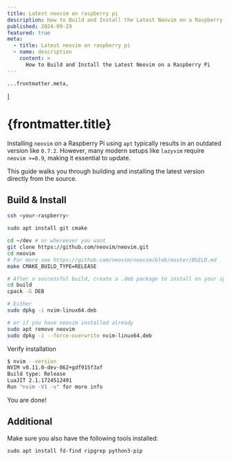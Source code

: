 ```yaml
---
title: Latest neovim on raspberry pi
description: How to Build and Install the Latest Neovim on a Raspberry Pi
published: 2024-09-29
featured: true
meta:
  - title: Latest neovim on raspberry pi
  - name: description
    content: >
      How to Build and Install the Latest Neovim on a Raspberry Pi
---
```


	...frontmatter.meta,
]

# {frontmatter.title}

Installing `neovim` on a Raspberry Pi using `apt` typically results in an outdated version like `0.7.2`. However, many modern setups like `lazyvim` require `neovim >=0.9`, making it essential to update.

This guide walks you through building and installing the latest version directly from the source.

## Build & Install

```sh
ssh <your-raspberry>

sudo apt install git cmake

cd ~/dev # or whereever you want
git clone https://github.com/neovim/neovim.git
cd neovim
# For more see https://github.com/neovim/neovim/blob/master/BUILD.md
make CMAKE_BUILD_TYPE=RELEASE

# After a successful build, create a .deb package to install on your system.
cd build
cpack -G DEB

# Either
sudo dpkg -i nvim-linux64.deb

# or if you have neovim installed already 
sudo apt remove neovim
sudo dpkg -i --force-overwrite nvim-linux64.deb
```

Verify installation

```sh
$ nvim --version
NVIM v0.11.0-dev-862+gdf915f3af
Build type: Release
LuaJIT 2.1.1724512491
Run "nvim -V1 -v" for more info
```

You are done!


## Additional

Make sure you also have the following tools installed:

```ssh
sudo apt install fd-find ripgrep python3-pip
```
